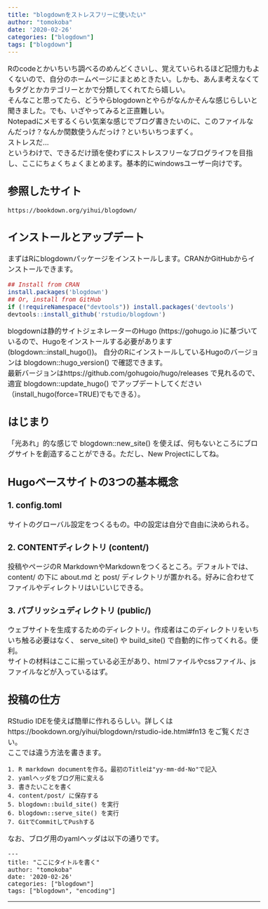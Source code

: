 ```yaml
---
title: "blogdownをストレスフリーに使いたい"
author: "tomokoba"
date: '2020-02-26'
categories: ["blogdown"]
tags: ["blogdown"]
---
```


<meta charset="utf-8" />

<style>
  @import url(https://fonts.googleapis.com/earlyaccess/notosansjapanese.css);
  @import url(https://fonts.googleapis.com/css?family=Lato:400,900);
  body {
  font-size: 100%;
  }
</style>


Rのcodeとかいちいち調べるのめんどくさいし、覚えていられるほど記憶力もよくないので、自分のホームページにまとめときたい。しかも、あんま考えなくてもタグとかカテゴリーとかで分類してくれてたら嬉しい。<br>
  そんなこと思ってたら、どうやらblogdownとやらがなんかそんな感じらしいと聞きました。でも、いざやってみると正直難しい。<br>
  Notepadにメモするくらい気楽な感じでブログ書きたいのに、このファイルなんだっけ？なんか関数使うんだっけ？といちいちつまずく。<br>
  ストレスだ...<br>
  というわけで、できるだけ頭を使わずにストレスフリーなブログライフを目指し、ここにちょくちょくまとめます。基本的にwindowsユーザー向けです。<br>

## 参照したサイト
    https://bookdown.org/yihui/blogdown/


## インストールとアップデート
  まずはRにblogdownパッケージをインストールします。CRANかGitHubからインストールできます。

``` r
## Install from CRAN
install.packages('blogdown') 
## Or, install from GitHub
if (!requireNamespace("devtools")) install.packages('devtools')
devtools::install_github('rstudio/blogdown')

```

blogdownは静的サイトジェネレーターのHugo (https://gohugo.io )に基づいているので、Hugoをインストールする必要があります (blogdown::install_hugo())。
自分のRにインストールしているHugoのバージョンは blogdown::hugo_version() で確認できます。<br>
  最新バージョンはhttps://github.com/gohugoio/hugo/releases で見れるので、適宜 blogdown::update_hugo() でアップデートしてください（install_hugo(force=TRUE)でもできる）。<br>
  
## はじまり
  「光あれ」的な感じで blogdown::new_site() を使えば、何もないところにブログサイトを創造することができる。ただし、New Projectにしてね。

## Hugoベースサイトの3つの基本概念
### 1. config.toml
サイトのグローバル設定をつくるもの。中の設定は自分で自由に決められる。

### 2. CONTENTディレクトリ (content/)
投稿やぺージのR MarkdownやMarkdownをつくるところ。デフォルトでは、 content/ の下に about.md と post/ ディレクトリが置かれる。好みに合わせてファイルやディレクトリはいじいじできる。

### 3. パブリッシュディレクトリ (public/)
ウェブサイトを生成するためのディレクトリ。作成者はこのディレクトリをいちいち触る必要はなく、 serve_site() や build_site() で自動的に作ってくれる。便利。<br>
  サイトの材料はここに揃っている必王があり、htmlファイルやcssファイル、jsファイルなどが入っているはず。


## 投稿の仕方
RStudio IDEを使えば簡単に作れるらしい。詳しくは https://bookdown.org/yihui/blogdown/rstudio-ide.html#fn13 をご覧ください。<br>
ここでは違う方法を書きます。<br>

    1. R markdown documentを作る。最初のTitleは"yy-mm-dd-No"で記入
    2. yamlヘッダをブログ用に変える
    3. 書きたいことを書く
    4. content/post/ に保存する
    5. blogdown::build_site() を実行
    6. blogdown::serve_site() を実行
    7. GitでCommitしてPushする

なお、ブログ用のyamlヘッダは以下の通りです。  

    ---
    title: "ここにタイトルを書く"
    author: "tomokoba"
    date: '2020-02-26'
    categories: ["blogdown"]
    tags: ["blogdown", "encoding"]
   ---

  
  